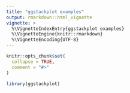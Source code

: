 ```yaml
---
title: "ggstackplot examples"
output: rmarkdown::html_vignette
vignette: >
  %\VignetteIndexEntry{ggstackplot examples}
  %\VignetteEngine{knitr::rmarkdown}
  %\VignetteEncoding{UTF-8}
---
```


```r
knitr::opts_chunk$set(
  collapse = TRUE,
  comment = "#>"
)
```

```r
library(ggstackplot)
```
